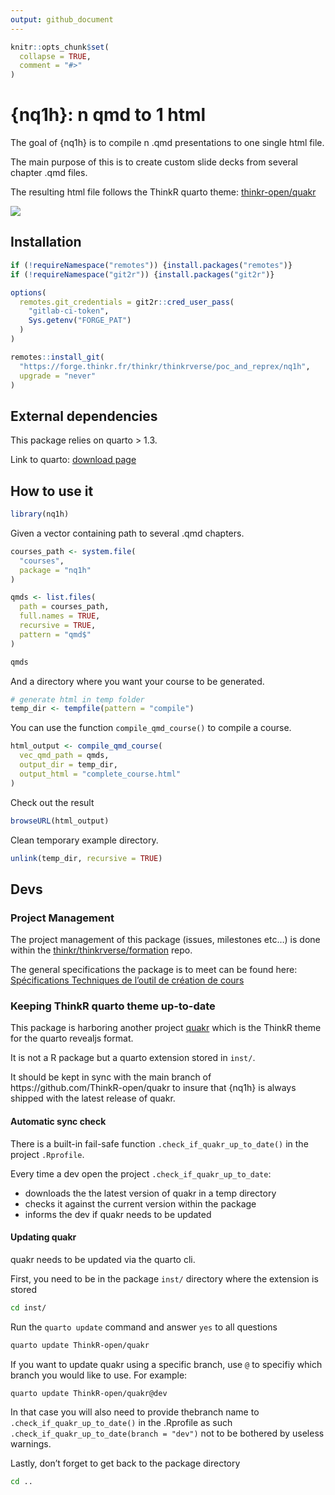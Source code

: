 ```yaml
---
output: github_document
---
```


<!-- README.md is generated from README.Rmd. Please edit that file -->

```r
knitr::opts_chunk$set(
  collapse = TRUE,
  comment = "#>"
)
```

# {nq1h}: n qmd to 1 html 

<!-- badges: start -->
<!-- badges: end -->

The goal of {nq1h} is to compile n .qmd presentations to one single html file.

The main purpose of this is to create custom slide decks from several 
chapter .qmd files.

The resulting html file follows the ThinkR quarto theme: [thinkr-open/quakr](https://github.com/ThinkR-open/quakr)

![](inst/schemas/schema_readme.png)

## Installation

```r
if (!requireNamespace("remotes")) {install.packages("remotes")}
if (!requireNamespace("git2r")) {install.packages("git2r")}

options(
  remotes.git_credentials = git2r::cred_user_pass(
    "gitlab-ci-token", 
    Sys.getenv("FORGE_PAT")
  )
)

remotes::install_git(
  "https://forge.thinkr.fr/thinkr/thinkrverse/poc_and_reprex/nq1h", 
  upgrade = "never"
)

```

## External dependencies

This package relies on quarto > 1.3.

Link to quarto: [download page](https://quarto.org/docs/download/)

## How to use it

```r
library(nq1h)
```

Given a vector containing path to several .qmd chapters.

```r
courses_path <- system.file(
  "courses",
  package = "nq1h"
)

qmds <- list.files(
  path = courses_path,
  full.names = TRUE,
  recursive = TRUE,
  pattern = "qmd$"
)

qmds
```

And a directory where you want your course to be generated.

```r
# generate html in temp folder
temp_dir <- tempfile(pattern = "compile")
```

You can use the function `compile_qmd_course()` to compile 
a course.

```r
html_output <- compile_qmd_course(
  vec_qmd_path = qmds,
  output_dir = temp_dir,
  output_html = "complete_course.html"
)
```

Check out the result
```r
browseURL(html_output)
```

Clean temporary example directory.

```r
unlink(temp_dir, recursive = TRUE)
```

## Devs

### Project Management

The project management of this package (issues, milestones etc...) is done within the 
[thinkr/thinkrverse/formation](https://forge.thinkr.fr/thinkr/thinkrverse/formation/) repo.

The general specifications the package is to meet can be found
here: [Spécifications Techniques de l’outil de création de cours](https://www.notion.so/thnkr/Sp-cifications-Techniques-de-l-outil-de-cr-ation-de-cours-52bd760e477c4f64b37a1230c927d386)

### Keeping ThinkR quarto theme up-to-date

This package is harboring another project [quakr](https://github.com/ThinkR-open/quakr) which is the ThinkR
theme for the quarto revealjs format.

It is not a R package but a quarto extension stored in `inst/`.

It should be kept in sync with the main branch of https://github.com/ThinkR-open/quakr 
to insure that {nq1h} is always shipped with the latest release of quakr.

#### Automatic sync check

There is a built-in fail-safe function `.check_if_quakr_up_to_date()` in the project `.Rprofile`.

Every time a dev open the project `.check_if_quakr_up_to_date`:

* downloads the the latest version of quakr in a temp directory 
* checks it against the current version within the package 
* informs the dev if quakr needs to be updated

#### Updating quakr

quakr needs to be updated via the quarto cli.

First, you need to be in the package `inst/` directory where the extension is stored

``` bash
cd inst/
```
Run the `quarto update` command and answer `yes` to all questions

``` bash
quarto update ThinkR-open/quakr
```

If you want to update quakr using a specific branch, use `@` to specifiy 
which branch you would like to use. For example:

``` bash
quarto update ThinkR-open/quakr@dev
```

In that case you will also need to provide thebranch name to
`.check_if_quakr_up_to_date()` in the .Rprofile as such
`.check_if_quakr_up_to_date(branch = "dev")` not to be bothered by
useless warnings.

Lastly, don't forget to get back to the package directory

``` bash
cd ..
```





